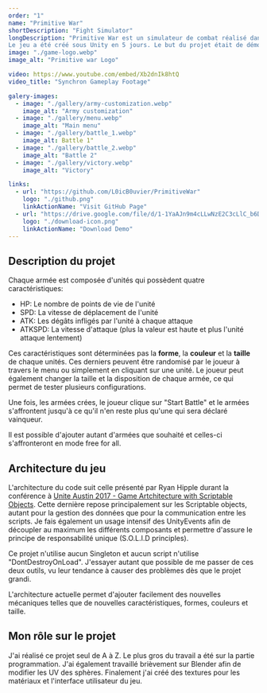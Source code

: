 ```yaml
---
order: "1"
name: "Primitive War"
shortDescription: "Fight Simulator"
longDescription: "Primitive War est un simulateur de combat réalisé dans le cadre d'un test technique. 
Le jeu a été créé sous Unity en 5 jours. Le but du projet était de démontrer ma capacité à produire un code qui soit maintenable."
image: "./game-logo.webp"
image_alt: "Primitive war Logo"

video: https://www.youtube.com/embed/Xb2dnIk8htQ
video_title: "Synchron Gameplay Footage"

galery-images:
  - image: "./gallery/army-customization.webp"
    image_alt: "Army customization"
  - image: "./gallery/menu.webp"
    image_alt: "Main menu"
  - image: "./gallery/battle_1.webp"
    image_alt: Battle 1"
  - image: "./gallery/battle_2.webp"
    image_alt: "Battle 2"
  - image: "./gallery/victory.webp"
    image_alt: "Victory"

links:
  - url: "https://github.com/L0icB0uvier/PrimitiveWar"
    logo: "./github.png"
    linkActionName: "Visit GitHub Page"
  - url: "https://drive.google.com/file/d/1-1YaAJn9m4cLLwNzE2C3cLlC_b6DZvwI/view?usp=sharing"
    logo: "./download-icon.png"
    linkActionName: "Download Demo"
---
```


## Description du projet

Chaque armée est composée d'unités qui possèdent quatre caractéristiques:

- HP: Le nombre de points de vie de l'unité
- SPD: La vitesse de déplacement de l'unité
- ATK: Les dégâts infligés par l'unité à chaque attaque
- ATKSPD: La vitesse d'attaque (plus la valeur est haute et plus l'unité attaque lentement)

Ces caractéristiques sont déterminées pas la **forme**, la **couleur** et la **taille** de chaque unités.
Ces derniers peuvent être randomisé par le joueur à travers le menu ou simplement en cliquant sur une unité.
Le joueur peut également changer la taille et la disposition de chaque armée, ce qui permet de tester plusieurs configurations.

Une fois, les armées crées, le joueur clique sur "Start Battle" et le armées s'affrontent jusqu'à ce qu'il n'en reste plus qu'une qui sera déclaré vainqueur.

Il est possible d'ajouter autant d'armées que souhaité et celles-ci s'affronteront en mode free for all.

## Architecture du jeu

L'architecture du code suit celle présenté par Ryan Hipple durant la conférence à [Unite Austin 2017 - Game Artchitecture with Scriptable Objects](https://www.youtube.com/watch?v=raQ3iHhE_Kk). Cette dernière repose principalement sur les Scriptable objects, autant pour la gestion des données que pour la communication entre les scripts.
Je fais également un usage intensif des UnityEvents afin de découpler au maximum les différents composants et permettre d'assure le principe de responsabilité unique (S.O.L.I.D principles).

Ce projet n'utilise aucun Singleton et aucun script n'utilise "DontDestroyOnLoad". J'essayer autant que possible de me passer de ces deux outils, vu leur tendance à causer des problèmes dès que le projet grandi.

L'architecture actuelle permet d'ajouter facilement des nouvelles mécaniques telles que de nouvelles caractéristiques, formes, couleurs et taille.

## Mon rôle sur le projet

J'ai réalisé ce projet seul de A à Z. Le plus gros du travail a été sur la partie programmation.
J'ai également travaillé brièvement sur Blender afin de modifier les UV des sphères.
Finalement j'ai créé des textures pour les matériaux et l'interface utilisateur du jeu.
